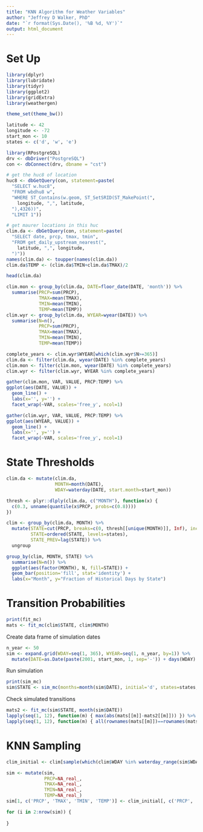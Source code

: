 ```yaml
---
title: "KNN Algorithm for Weather Variables"
author: "Jeffrey D Walker, PhD"
date: "`r format(Sys.Date(), '%B %d, %Y')`"
output: html_document
---
```


# Set Up

```r
library(dplyr)
library(lubridate)
library(tidyr)
library(ggplot2)
library(gridExtra)
library(weathergen)

theme_set(theme_bw())
```

```r
latitude <- 42
longitude <- -72
start_mon <- 10
states <- c('d', 'w', 'e')
```

```r
library(RPostgreSQL)
drv <- dbDriver("PostgreSQL")
con <- dbConnect(drv, dbname = "cst")

# get the huc8 of location
huc8 <- dbGetQuery(con, statement=paste(
  "SELECT w.huc8",
  "FROM wbdhu8 w",
  "WHERE ST_Contains(w.geom, ST_SetSRID(ST_MakePoint(",
    longitude, ",", latitude,
  "),4326))",
  "LIMIT 1"))

# get maurer locations in this huc
clim.da <- dbGetQuery(con, statement=paste(
  "SELECT date, prcp, tmax, tmin",
  "FROM get_daily_upstream_nearest(",
    latitude, ",", longitude,
  ")"))
names(clim.da) <- toupper(names(clim.da))
clim.da$TEMP <- (clim.da$TMIN+clim.da$TMAX)/2

head(clim.da)
```

```r
clim.mon <- group_by(clim.da, DATE=floor_date(DATE, 'month')) %>%
  summarise(PRCP=sum(PRCP),
            TMAX=mean(TMAX),
            TMIN=mean(TMIN),
            TEMP=mean(TEMP))
clim.wyr <- group_by(clim.da, WYEAR=wyear(DATE)) %>%
  summarise(N=n(),
            PRCP=sum(PRCP),
            TMAX=mean(TMAX),
            TMIN=mean(TMIN),
            TEMP=mean(TEMP))

complete_years <- clim.wyr$WYEAR[which(clim.wyr$N>=365)]
clim.da <- filter(clim.da, wyear(DATE) %in% complete_years)
clim.mon <- filter(clim.mon, wyear(DATE) %in% complete_years)
clim.wyr <- filter(clim.wyr, WYEAR %in% complete_years)
```


```r
gather(clim.mon, VAR, VALUE, PRCP:TEMP) %>%
ggplot(aes(DATE, VALUE)) +
  geom_line() +
  labs(x='', y='') +
  facet_wrap(~VAR, scales='free_y', ncol=1)
```

```r
gather(clim.wyr, VAR, VALUE, PRCP:TEMP) %>%
ggplot(aes(WYEAR, VALUE)) +
  geom_line() +
  labs(x='', y='') +
  facet_wrap(~VAR, scales='free_y', ncol=1)
```

# State Thresholds

```r
clim.da <- mutate(clim.da, 
                  MONTH=month(DATE),
                  WDAY=waterday(DATE, start.month=start_mon))

thresh <- plyr::dlply(clim.da, c("MONTH"), function(x) {
  c(0.3, unname(quantile(x$PRCP, probs=c(0.8))))
})
```

```r
clim <- group_by(clim.da, MONTH) %>%
  mutate(STATE=cut(PRCP, breaks=c(0, thresh[[unique(MONTH)]], Inf), include.lowest=TRUE, right=TRUE, labels=states),
         STATE=ordered(STATE, levels=states),
         STATE_PREV=lag(STATE)) %>%
  ungroup
```

```r
group_by(clim, MONTH, STATE) %>%
  summarise(N=n()) %>%
  ggplot(aes(factor(MONTH), N, fill=STATE)) +
  geom_bar(position='fill', stat='identity') +
  labs(x="Month", y="Fraction of Historical Days by State")
```

# Transition Probabilities

```r
print(fit_mc)
mats <- fit_mc(clim$STATE, clim$MONTH)
```

Create data frame of simulation dates

```r
n_year <- 50
sim <- expand.grid(WDAY=seq(1, 365), WYEAR=seq(1, n_year, by=1)) %>%
  mutate(DATE=as.Date(paste(2001, start_mon, 1, sep='-')) + days(WDAY) - 1)
```

Run simulation

```r
print(sim_mc)
sim$STATE <- sim_mc(months=month(sim$DATE), initial='d', states=states, mats=mats)
```

Check simulated transitions

```r
mats2 <- fit_mc(sim$STATE, month(sim$DATE))
lapply(seq(1, 12), function(m) { max(abs(mats[[m]]-mats2[[m]])) }) %>% unlist
lapply(seq(1, 12), function(m) { all(rownames(mats[[m]])==rownames(mats2[[m]])) }) %>% unlist %>% all
```

# KNN Sampling

```r
clim_initial <- clim[sample(which(clim$WDAY %in% waterday_range(sim$WDAY[1], n=1) & clim$STATE==sim$STATE[[1]]), size=1), ]

sim <- mutate(sim,
              PRCP=NA_real_,
              TMAX=NA_real_,
              TMIN=NA_real_,
              TEMP=NA_real_)
sim[1, c('PRCP', 'TMAX', 'TMIN', 'TEMP')] <- clim_initial[, c('PRCP', 'TMAX', 'TMIN', 'TEMP')]

for (i in 2:nrow(sim)) {
  
}
```

